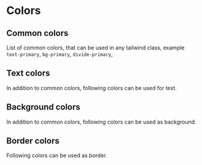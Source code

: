
<Meta title="Guide/Style/Colors" />

# Colors

## Common colors

List of common colors, that can be used in any tailwind class, example `text-primary`, `bg-primary`, `divide-primary`,

<Story of={ColorsDisplayStories.Common} />

## Text colors

In addition to common colors, following colors can be used for text.

<Story of={ColorsDisplayStories.Text} />

## Background colors

In addition to common colors, following colors can be used as background.

<Story of={ColorsDisplayStories.Background} />

## Border colors

Following colors can be used as border.

<Story of={ColorsDisplayStories.Border} />
